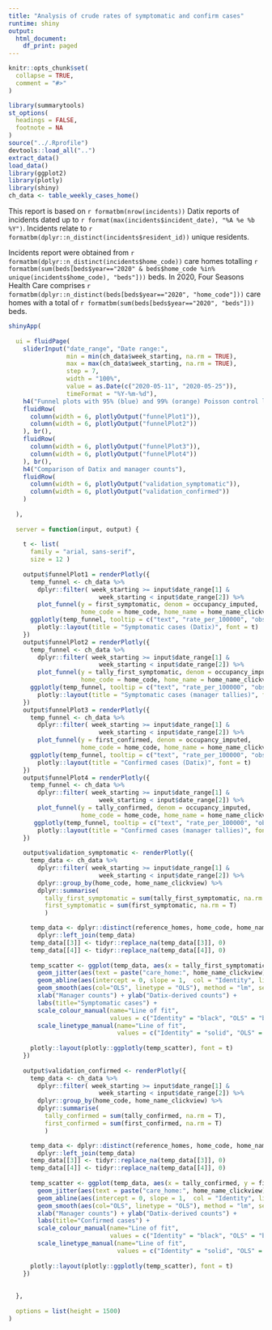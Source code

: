 ```yaml
---
title: "Analysis of crude rates of symptomatic and confirm cases"
runtime: shiny
output:
  html_document:
    df_print: paged
---
```


```r
knitr::opts_chunk$set(
  collapse = TRUE,
  comment = "#>"
)
```

```r
library(summarytools)
st_options(
  headings = FALSE,
  footnote = NA
)
source("../.Rprofile")
devtools::load_all("..")
extract_data()
load_data()
library(ggplot2)
library(plotly)
library(shiny)
ch_data <- table_weekly_cases_home()

```


This report is based on `r formatbm(nrow(incidents))` Datix reports of incidents dated up to `r format(max(incidents$incident_date), "%A %e %b %Y")`. Incidents relate to `r formatbm(dplyr::n_distinct(incidents$resident_id))` unique residents. 

Incidents report were obtained from `r formatbm(dplyr::n_distinct(incidents$home_code))` care homes totalling `r formatbm(sum(beds[beds$year=="2020" & beds$home_code %in% unique(incidents$home_code), "beds"]))` beds. In 2020, Four Seasons Health Care comprises `r formatbm(dplyr::n_distinct(beds[beds$year=="2020", "home_code"]))` care homes with a total of `r formatbm(sum(beds[beds$year=="2020", "beds"]))` beds.

 

```r


shinyApp(
  
  ui = fluidPage(
    sliderInput("date_range", "Date range:",
                min = min(ch_data$week_starting, na.rm = TRUE), 
                max = max(ch_data$week_starting, na.rm = TRUE),
                step = 7,
                width = "100%",
                value = as.Date(c("2020-05-11", "2020-05-25")),
                timeFormat = "%Y-%m-%d"), 
    h4("Funnel plots with 95% (blue) and 99% (orange) Poisson control limits"),
    fluidRow(
      column(width = 6, plotlyOutput("funnelPlot1")),
      column(width = 6, plotlyOutput("funnelPlot2"))
    ), br(),
    fluidRow(
      column(width = 6, plotlyOutput("funnelPlot3")),
      column(width = 6, plotlyOutput("funnelPlot4"))
    ), br(),
    h4("Comparison of Datix and manager counts"),
    fluidRow(
      column(width = 6, plotlyOutput("validation_symptomatic")),
      column(width = 6, plotlyOutput("validation_confirmed"))
    )
   
  ),
  
  server = function(input, output) {
    
    t <- list(
      family = "arial, sans-serif",
      size = 12 )
    
    output$funnelPlot1 = renderPlotly({
      temp_funnel <- ch_data %>% 
        dplyr::filter( week_starting >= input$date_range[1] & 
                         week_starting < input$date_range[2]) %>% 
        plot_funnel(y = first_symptomatic, denom = occupancy_imputed,
                    home_code = home_code, home_name = home_name_clickview) 
      ggplotly(temp_funnel, tooltip = c("text", "rate_per_100000", "observed_cases", "denom")) %>% 
        plotly::layout(title = "Symptomatic cases (Datix)", font = t)
    })
    output$funnelPlot2 = renderPlotly({
      temp_funnel <- ch_data %>% 
        dplyr::filter( week_starting >= input$date_range[1] & 
                         week_starting < input$date_range[2]) %>% 
        plot_funnel(y = tally_first_symptomatic, denom = occupancy_imputed,
                    home_code = home_code, home_name = home_name_clickview)
      ggplotly(temp_funnel, tooltip = c("text", "rate_per_100000", "observed_cases", "denom")) %>% 
        plotly::layout(title = "Symptomatic cases (manager tallies)", font = t)
    })
    output$funnelPlot3 = renderPlotly({
      temp_funnel <- ch_data %>% 
        dplyr::filter( week_starting >= input$date_range[1] & 
                         week_starting < input$date_range[2]) %>% 
        plot_funnel(y = first_confirmed, denom = occupancy_imputed,
                    home_code = home_code, home_name = home_name_clickview)
      ggplotly(temp_funnel, tooltip = c("text", "rate_per_100000", "observed_cases", "denom")) %>% 
        plotly::layout(title = "Confirmed cases (Datix)", font = t)
    })
    output$funnelPlot4 = renderPlotly({
      temp_funnel <- ch_data %>% 
        dplyr::filter( week_starting >= input$date_range[1] & 
                         week_starting < input$date_range[2]) %>% 
        plot_funnel(y = tally_confirmed, denom = occupancy_imputed,
                    home_code = home_code, home_name = home_name_clickview) 
       ggplotly(temp_funnel, tooltip = c("text", "rate_per_100000", "observed_cases", "denom")) %>% 
        plotly::layout(title = "Confirmed cases (manager tallies)", font = t)
    })
    
    output$validation_symptomatic <- renderPlotly({
      temp_data <- ch_data %>% 
        dplyr::filter( week_starting >= input$date_range[1] & 
                         week_starting < input$date_range[2]) %>%
        dplyr::group_by(home_code, home_name_clickview) %>%
        dplyr::summarise(
          tally_first_symptomatic = sum(tally_first_symptomatic, na.rm = T),
          first_symptomatic = sum(first_symptomatic, na.rm = T)
          )

      temp_data <- dplyr::distinct(reference_homes, home_code, home_name_clickview) %>% 
        dplyr::left_join(temp_data)
      temp_data[[3]] <- tidyr::replace_na(temp_data[[3]], 0)
      temp_data[[4]] <- tidyr::replace_na(temp_data[[4]], 0)
      
      temp_scatter <- ggplot(temp_data, aes(x = tally_first_symptomatic, y = first_symptomatic)) + 
        geom_jitter(aes(text = paste("care_home:", home_name_clickview))) +
        geom_abline(aes(intercept = 0, slope = 1,  col = "Identity", linetype = "Identity")) +
        geom_smooth(aes(col="OLS", linetype = "OLS"), method = "lm", se = T) +
        xlab("Manager counts") + ylab("Datix-derived counts") + 
        labs(title="Symptomatic cases") +
        scale_colour_manual(name="Line of fit",
                            values = c("Identity" = "black", "OLS" = "blue", "Spline" = "red")) +
        scale_linetype_manual(name="Line of fit",
                              values = c("Identity" = "solid", "OLS" = "longdash", "Spline" = "dotted")) 
      
      plotly::layout(plotly::ggplotly(temp_scatter), font = t)
    })
    
    output$validation_confirmed <- renderPlotly({
      temp_data <- ch_data %>% 
        dplyr::filter( week_starting >= input$date_range[1] & 
                         week_starting < input$date_range[2]) %>%
        dplyr::group_by(home_code, home_name_clickview) %>%
        dplyr::summarise(
          tally_confirmed = sum(tally_confirmed, na.rm = T),
          first_confirmed = sum(first_confirmed, na.rm = T)
          )

      temp_data <- dplyr::distinct(reference_homes, home_code, home_name_clickview) %>% 
        dplyr::left_join(temp_data)
      temp_data[[3]] <- tidyr::replace_na(temp_data[[3]], 0)
      temp_data[[4]] <- tidyr::replace_na(temp_data[[4]], 0)
      
      temp_scatter <- ggplot(temp_data, aes(x = tally_confirmed, y = first_confirmed)) + 
        geom_jitter(aes(text = paste("care_home:", home_name_clickview))) +
        geom_abline(aes(intercept = 0, slope = 1,  col = "Identity", linetype = "Identity")) +
        geom_smooth(aes(col="OLS", linetype = "OLS"), method = "lm", se = T) +
        xlab("Manager counts") + ylab("Datix-derived counts") + 
        labs(title="Confirmed cases") +
        scale_colour_manual(name="Line of fit",
                            values = c("Identity" = "black", "OLS" = "blue", "Spline" = "red")) +
        scale_linetype_manual(name="Line of fit",
                              values = c("Identity" = "solid", "OLS" = "longdash", "Spline" = "dotted")) 
      
      plotly::layout(plotly::ggplotly(temp_scatter), font = t)
    })
    
    
  },
  
  options = list(height = 1500)
)
```
 


